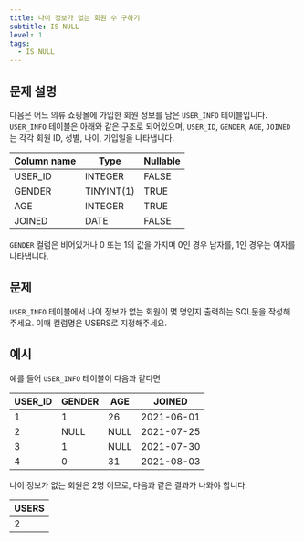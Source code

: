 ```yaml
---
title: 나이 정보가 없는 회원 수 구하기
subtitle: IS NULL
level: 1
tags:
  - IS NULL
---
```


## 문제 설명

다음은 어느 의류 쇼핑몰에 가입한 회원 정보를 담은 `USER_INFO` 테이블입니다. `USER_INFO` 테이블은 아래와 같은 구조로 되어있으며, `USER_ID`, `GENDER`, `AGE`, `JOINED`는 각각 회원 ID, 성별, 나이, 가입일을 나타냅니다.

| Column name | Type       | Nullable |
| ----------- | ---------- | -------- |
| USER_ID     | INTEGER    | FALSE    |
| GENDER      | TINYINT(1) | TRUE     |
| AGE         | INTEGER    | TRUE     |
| JOINED      | DATE       | FALSE    |

`GENDER` 컬럼은 비어있거나 0 또는 1의 값을 가지며 0인 경우 남자를, 1인 경우는 여자를 나타냅니다.

## 문제

`USER_INFO` 테이블에서 나이 정보가 없는 회원이 몇 명인지 출력하는 SQL문을 작성해주세요. 이때 컬럼명은 USERS로 지정해주세요.

## 예시

예를 들어 `USER_INFO` 테이블이 다음과 같다면

| USER_ID | GENDER | AGE  | JOINED     |
| ------- | ------ | ---- | ---------- |
| 1       | 1      | 26   | 2021-06-01 |
| 2       | NULL   | NULL | 2021-07-25 |
| 3       | 1      | NULL | 2021-07-30 |
| 4       | 0      | 31   | 2021-08-03 |

나이 정보가 없는 회원은 2명 이므로, 다음과 같은 결과가 나와야 합니다.

| USERS |
| ----- |
| 2     |
